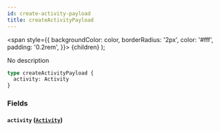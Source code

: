 ```yaml
---
id: create-activity-payload
title: createActivityPayload
---
```


<span
style={{
      backgroundColor: color,
      borderRadius: '2px',
      color: '#fff',
      padding: '0.2rem',
    }}>
{children}
</span>
);

No description

```graphql
type createActivityPayload {
  activity: Activity
}
```

### Fields

#### `activity` ([`Activity`](/v1/objects/activity))
